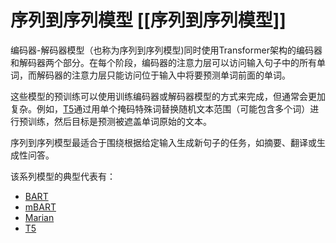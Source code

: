 # 序列到序列模型 [[序列到序列模型]]

<CourseFloatingBanner
    chapter={1}
    classNames="absolute z-10 right-0 top-0"
/>

<Youtube id="0_4KEb08xrE" />

编码器-解码器模型（也称为序列到序列模型)同时使用Transformer架构的编码器和解码器两个部分。在每个阶段，编码器的注意力层可以访问输入句子中的所有单词，而解码器的注意力层只能访问位于输入中将要预测单词前面的单词。

这些模型的预训练可以使用训练编码器或解码器模型的方式来完成，但通常会更加复杂。例如，[T5](https://huggingface.co/t5-base)通过用单个掩码特殊词替换随机文本范围（可能包含多个词）进行预训练，然后目标是预测被遮盖单词原始的文本。

序列到序列模型最适合于围绕根据给定输入生成新句子的任务，如摘要、翻译或生成性问答。

该系列模型的典型代表有：

- [BART](https://huggingface.co/transformers/model_doc/bart.html)
- [mBART](https://huggingface.co/transformers/model_doc/mbart.html)
- [Marian](https://huggingface.co/transformers/model_doc/marian.html)
- [T5](https://huggingface.co/transformers/model_doc/t5.html)

